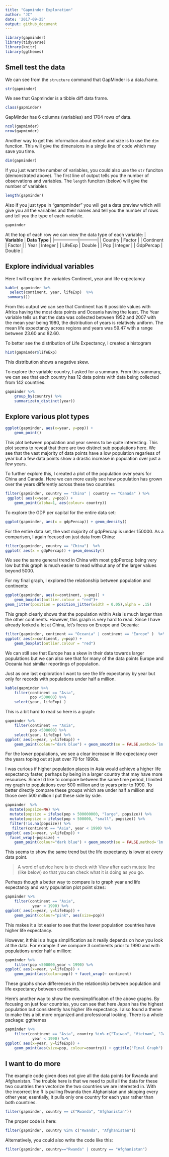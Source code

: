 ```yaml
---
title: "Gapminder Exploration"
author: "JC"
date: '2017-09-25'
output: github_document
---
```


```r
library(gapminder)
library(tidyverse)
library(knitr)
library(ggthemes)
```

## Smell test the data

We can see from the `structure` command that GapMinder is a data.frame. 

```r
str(gapminder)
```



We see that Gapminder is a tibble diff data frame.

```r
class(gapminder)
```

GapMinder has 6 columns (variables) and 1704 rows of data. 
```r
ncol(gapminder)
nrow(gapminder)
```



Another way to get this information about extent and size is to use the `dim` function. This will give the dimensions in a single line of code which may save you time. 
```r
dim(gapminder)
```

If you just want the number of variables, you could also use the `str` funciton (demonstrated above). The first line of output tells you the number of observations and variables. The `length` funciton (below) will give the number of variables 

```r
length(gapminder)
```

Also if you just type in "gampminder" you will get a data preview which will give you all the variables and their names and tell you the number of rows and tell you the type of each variable. 


```r
gapminder
```


 At the top of each row we can view the data type of each variable: 
|   **Variable**  | **Data Type** |
|-----------------|------------|
| Country         | Factor     |
| Continent       | Factor     |
| Year            | Integer    |
| LifeExp         | Double     |
| Pop             | Integer    |
| GdpPercap       | Double     |


## Explore individual variables

Here I will explore the variables Continent, year and life expectancy
```r

kable( gapminder %>% 
  select(continent, year, lifeExp)  %>%
 summary())
```

From this output we can see that Continent has 6 possible values with Africa having the most data points and Oceania having the least. The Year variable tells us that the data was collected between 1952 and 2007 with the mean year being 1980, the distribution of years is relatively uniform. The mean life expectancy across regions and years was 59.47 with a range between 23.60 and 82.60. 

To better see the distribution of Life Expectancy, I created a histogram
```r
hist(gapminder$lifeExp)
```

This distribution shows a negative skew. 


To explore the variable country, I asked for a summary. From this summary, we can see that each country has 12 data points with data being collected from 142 countries. 

```r
gapminder %>% 
    group_by(country) %>% 
    summarize(n_distinct(year))
```

## Explore various plot types

```r
ggplot(gapminder, aes(x=year, y=pop)) +
    geom_point()
```

This plot between population and year seems to be quite interesting. This plot seems to reveal that there are two distinct sub populations here. We see that the vast majority of data points have a low population regarless of year but a few data points show a drastic increase in population over just a few years. 

To further explore this, I created a plot of the population over years for China and Canada. Here we can more easily see how population has grown over the years differently across these two countries


```r
filter(gapminder, country == "China" | country == "Canada" ) %>%
 ggplot( aes(x=year, y=pop)) +
    geom_point(alpha=1, aes(colour= country))
```

To explore the GDP per capital for the entire data set:
```r
ggplot(gapminder, aes(x = gdpPercap)) + geom_density()
```

For the entire data set, the vast majority of gdpPercap is under 150000. 
As a comparison, I again focused on just data from China: 


```r
filter(gapminder, country == "China")  %>%
ggplot( aes(x = gdpPercap)) + geom_density()
```

We see the same general trend in China with most gdpPercap being very low but this graph is much easier to read without any of the larger values beyond 5000. 

For my final graph, I explored the relationship between population and continents: 
```r
ggplot(gapminder, aes(x=continent, y=pop)) +
    geom_boxplot(outlier.colour = "red")+
geom_jitter(position = position_jitter(width = 0.05),alpha = .15)
```

This graph clearly shows that the population within Asia is much larger than the other continents. However, this graph is very hard to read. Since I have already looked a lot at China, let's focus on Eruope and Oceania: 

```r
filter(gapminder, continent == "Oceania" | continent == "Europe" )  %>%
ggplot( aes(x=continent, y=pop)) +
    geom_boxplot(outlier.colour = "red")
```

We can still see that Europe has a skew in their data towards larger populations but we can also see that for many of the data points Europe and Oceania had similiar reportings of population.


Just as one last exploration I want to see the life expectancy by year but only for records with populations under half a million.
```r
kable(gapminder %>% 
    filter(continent == "Asia",
           pop <500000) %>% 
    select(year, lifeExp) )
```

This is a bit hard to read so here is a graph: 
```r
gapminder %>% 
    filter(continent == "Asia",
           pop <500000) %>%  
    select(year, lifeExp) %>%
ggplot( aes(x=year, y=lifeExp)) +
    geom_point(colour="dark blue") + geom_smooth(se = FALSE,method='lm', color="light blue")
```

For the lower populations, we see a clear increase in life expectancy over the years toping out at just over 70 for 1990s. 

I was curious if higher population places in Asia would achieve a higher life expectancy faster, perhaps by being in a larger country that may have more resources. Since I'd like to compare between the same time period, I limited my graph to populations over 500 million and to years prior to 1990. 
To better directly compare these groups which are under half a million and those over 500 million I put these side by side. 



```r
gapminder  %>% 
  mutate(popsize=NA) %>% 
  mutate(popsize = ifelse(pop > 500000000, "large", popsize)) %>% 
  mutate(popsize = ifelse(pop < 500000, "small", popsize)) %>% 
  filter(!is.na(popsize)) %>% 
   filter(continent == "Asia", year < 1990) %>%  
ggplot( aes(x=year, y=lifeExp)) +
  facet_wrap(~popsize) +
    geom_point(colour="dark blue") + geom_smooth(se = FALSE,method='lm', colour="light blue")
```

This seems to show the same trend but the life expectancy is lower at every data point.

> A word of advice here is to check with View after each mutate line (like below) so that you can check what it is doing as you go.  






Perhaps though a better way to compare is to graph year and life expectancy and vary population plot point sizes:

```r
gapminder %>% 
    filter(continent == "Asia",
            year < 1990) %>%  
ggplot( aes(x=year, y=lifeExp)) +
    geom_point(colour="pink", aes(size=pop))
```

This makes it a lot easier to see that the lower population countries have higher life expectancy. 



However, it this is a huge simplification as it really depends on how you look at the data. For example if we compare 3 continents prior to 1990 and with populations under half a million:
```r
gapminder %>% 
    filter(pop <500000,year < 1990) %>%  
ggplot( aes(x=year, y=lifeExp)) +
    geom_point(aes(color=pop)) + facet_wrap(~ continent) 
```


These graphs show differences in the relationship between population and life expectancy between continents. 

Here's another way to show the oversimplificaiton of the above graphs. By focusing on just four countries, you can see that here Japan has the highest population but consistently has higher life expectancy. I also found a theme to make this a bit more organized and professional looking. There is a whole package: ggthemes

```r
gapminder %>% 
    filter(continent == "Asia", country %in% c("Taiwan", "Vietnam", "Japan", "Lebanon"),
            year < 1990) %>%  
ggplot( aes(x=year, y=lifeExp)) +
    geom_point(aes(size=pop, colour=country)) + ggtitle("Final Graph") +theme_minimal() + labs(x = "Year", y= "Life Expectancy")
```
 

## I want to do more
The example code given does not give all the data points for Rwanda and Afghanistan. The trouble here is that we need to pull all the data for these two countries then vectorize the two countries we are interested in. With the incorrect lne R is pulling Rwanda then Afghanistan and skipping every other year, esentially, it pulls only one country for each year rather than both countries.
```r
filter(gapminder, country == c("Rwanda", "Afghanistan"))
```
The proper code is here: 
```r
filter(gapminder, country %in% c("Rwanda", "Afghanistan"))
```

Alternatively, you could also write the code like this:
```r
filter(gapminder, country=="Rwanda" | country == "Afghanistan")
```

